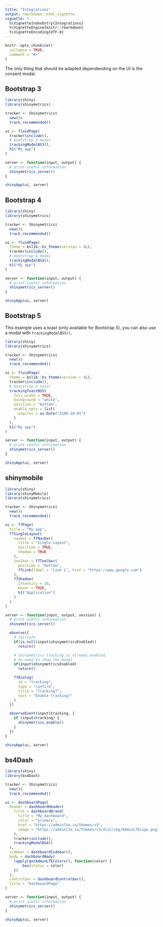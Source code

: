 ```yaml
---
title: "Integrations"
output: rmarkdown::html_vignette
vignette: >
  %\VignetteIndexEntry{Integrations}
  %\VignetteEngine{knitr::rmarkdown}
  %\VignetteEncoding{UTF-8}
---
```


```r
knitr::opts_chunk$set(
  collapse = TRUE,
  comment = "#>"
)
```

The only thing that should be adapted dependending on the UI is the consent modal.

## Bootstrap 3

```r
library(shiny)
library(shinymetrics)

tracker <- Shinymetrics$
  new()$
  track_recommended()

ui <- fluidPage(
  tracker$include(),
  # bootstrap 3 modal
  trackingModalBS3(),
  h1("My app")
)

server <- function(input, output) {
  # print useful information
  shinymetrics_server()
}

shinyApp(ui, server)
```

## Bootstrap 4

```r
library(shiny)
library(shinymetrics)

tracker <- Shinymetrics$
  new()$
  track_recommended()

ui <- fluidPage(
  theme = bslib::bs_theme(version = 4L),
  tracker$include(),
  # bootstrap 4 modal
  trackingModalBS4(),
  h1("My app")
)

server <- function(input, output) {
  # print useful information
  shinymetrics_server()
}

shinyApp(ui, server)
```

## Bootstrap 5

This example uses a toast (only available for Bootstrap 5), you can also use a modal
with `trackingModalBS5()`.

```r
library(shiny)
library(shinymetrics)

tracker <- Shinymetrics$
  new()$
  track_recommended()

ui <- fluidPage(
  theme = bslib::bs_theme(version = 4L),
  tracker$include(),
  # bootstrap 5 toast
  trackingToastBS5(
    full_width = TRUE,
    background = "white",
    position = "bottom",
    enable_opts = list(
      expires = as.Date("2100-10-01")
    )
  ),
  h1("My app")
)

server <- function(input, output) {
  # print useful information
  shinymetrics_server()
}

shinyApp(ui, server)
```

## shinymobile

```r
library(shiny)
library(shinyMobile)
library(shinymetrics)

tracker <- Shinymetrics$
  new()$
  track_recommended()

ui <- f7Page(
  title = "My app",
  f7SingleLayout(
    navbar = f7Navbar(
      title = "Single Layout",
      hairline = TRUE,
      shadow = TRUE
    ),
    toolbar = f7Toolbar(
      position = "bottom",
      f7Link(label = "Link 1", href = "https://www.google.com")
    ),
    f7Shadow(
      intensity = 16,
      hover = TRUE,
      h1("Application")
    )
  )
)

server <- function(input, output, session) {
  # print useful information
  shinymetrics_server()

  observe({
    # failsafe
    if(is.null(input$shinymetricsEnabled))
      return()

    # shinymetrics tracking is already enabled
    # no need to show the modal
    if(input$shinymetricsEnabled)
      return()

    f7Dialog(
      id = "tracking",
      type = "confirm",
      title = "Tracking?",
      text = "Enable tracking?"
    )
  })

  observeEvent(input$tracking, {
    if (input$tracking) {
      shinymetrics_enable()
    }
  })
}

shinyApp(ui, server)
```

## bs4Dash

```r
library(shiny)
library(bs4Dash)

tracker <- Shinymetrics$
  new()$
  track_recommended()

ui <- dashboardPage(
  header = dashboardHeader(
    title = dashboardBrand(
      title = "My dashboard",
      color = "primary",
      href = "https://adminlte.io/themes/v3",
      image = "https://adminlte.io/themes/v3/dist/img/AdminLTELogo.png"
    ),
    tracker$include(),
    trackingModalBS4()
  ),
  sidebar = dashboardSidebar(),
  body = dashboardBody(
    lapply(getAdminLTEColors(), function(color) {
        box(status = color)
    })
  ),
  controlbar = dashboardControlbar(),
  title = "DashboardPage"
)

server <- function(input, output) {
  # print useful information
  shinymetrics_server()
}

shinyApp(ui, server)
```

